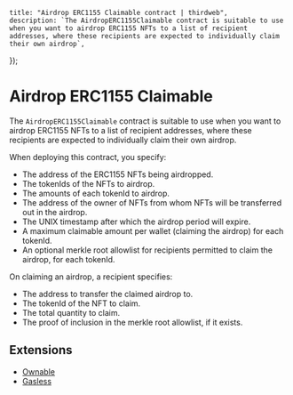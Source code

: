 
	title: "Airdrop ERC1155 Claimable contract | thirdweb",
	description: `The AirdropERC1155Claimable contract is suitable to use when you want to airdrop ERC1155 NFTs to a list of recipient addresses, where these recipients are expected to individually claim their own airdrop`,
});

# Airdrop ERC1155 Claimable

The `AirdropERC1155Claimable` contract is suitable to use when you want to airdrop ERC1155 NFTs to a list of recipient addresses, where these recipients are expected to individually claim their own airdrop.

When deploying this contract, you specify:

- The address of the ERC1155 NFTs being airdropped.
- The tokenIds of the NFTs to airdrop.
- The amounts of each tokenId to airdrop.
- The address of the owner of NFTs from whom NFTs will be transferred out in the airdrop.
- The UNIX timestamp after which the airdrop period will expire.
- A maximum claimable amount per wallet (claiming the airdrop) for each tokenId.
- An optional merkle root allowlist for recipients permitted to claim the airdrop, for each tokenId.

On claiming an airdrop, a recipient specifies:

- The address to transfer the claimed airdrop to.
- The tokenId of the NFT to claim.
- The total quantity to claim.
- The proof of inclusion in the merkle root allowlist, if it exists.

## Extensions

- [Ownable](/contracts/build/extensions/general/Ownable)
- [Gasless](/contracts/build/extensions)
